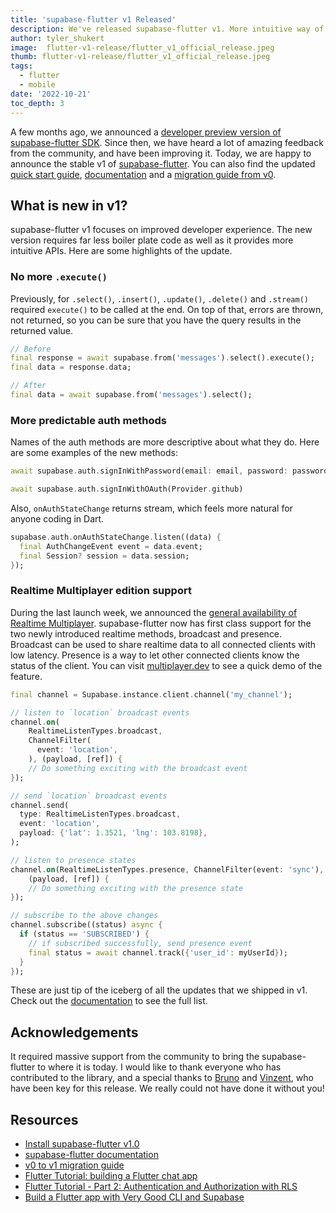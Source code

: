 ```yaml
---
title: 'supabase-flutter v1 Released'
description: We've released supabase-flutter v1. More intuitive way of accessing Supabase from your Flutter application.
author: tyler_shukert
image:  flutter-v1-release/flutter_v1_official_release.jpeg
thumb: flutter-v1-release/flutter_v1_official_release.jpeg
tags:
  - flutter
  - mobile
date: '2022-10-21'
toc_depth: 3
---
```


A few months ago, we announced a [developer preview version of supabase-flutter SDK](https://supabase.com/blog/supabase-flutter-sdk-1-developer-preview). Since then, we have heard a lot of amazing feedback from the community, and have been improving it. Today, we are happy to announce the stable v1 of [supabase-flutter](https://pub.dev/packages/supabase_flutter). You can also find the updated [quick start guide](https://supabase.com/docs/guides/with-flutter), [documentation](https://supabase.com/docs/reference/dart) and a [migration guide from v0](https://supabase.com/docs/reference/dart/upgrade-guide).

## What is new in v1?

supabase-flutter v1 focuses on improved developer experience. The new version requires far less boiler plate code as well as it provides more intuitive APIs. Here are some highlights of the update.

### No more `.execute()`

Previously, for `.select()`, `.insert()`, `.update()`, `.delete()` and `.stream()` required `execute()` to be called at the end. On top of that, errors are thrown, not returned, so you can be sure that you have the query results in the returned value.

```dart
// Before
final response = await supabase.from('messages').select().execute();
final data = response.data;

// After
final data = await supabase.from('messages').select();
```

### More predictable auth methods

Names of the auth methods are more descriptive about what they do. Here are some examples of the new methods:

```dart
await supabase.auth.signInWithPassword(email: email, password: password);

await supabase.auth.signInWithOAuth(Provider.github)
```

Also, `onAuthStateChange` returns stream, which feels more natural for anyone coding in Dart.

```dart
supabase.auth.onAuthStateChange.listen((data) {
  final AuthChangeEvent event = data.event;
  final Session? session = data.session;
});
```

### Realtime Multiplayer edition support

During the last launch week, we announced the [general availability of Realtime Multiplayer](https://supabase.com/blog/supabase-realtime-multiplayer-general-availability). supabase-flutter now has first class support for the two newly introduced realtime methods, broadcast and presence. Broadcast can be used to share realtime data to all connected clients with low latency. Presence is a way to let other connected clients know the status of the client. You can visit [multiplayer.dev](http://multiplayer.dev) to see a quick demo of the feature.

```dart
final channel = Supabase.instance.client.channel('my_channel');

// listen to `location` broadcast events
channel.on(
    RealtimeListenTypes.broadcast,
    ChannelFilter(
      event: 'location',
    ), (payload, [ref]) {
	// Do something exciting with the broadcast event
});

// send `location` broadcast events
channel.send(
  type: RealtimeListenTypes.broadcast,
  event: 'location',
  payload: {'lat': 1.3521, 'lng': 103.8198},
);

// listen to presence states
channel.on(RealtimeListenTypes.presence, ChannelFilter(event: 'sync'),
    (payload, [ref]) {
	// Do something exciting with the presence state
});

// subscribe to the above changes
channel.subscribe((status) async {
  if (status == 'SUBSCRIBED') {
    // if subscribed successfully, send presence event
    final status = await channel.track({'user_id': myUserId});
  }
});
```

These are just tip of the iceberg of all the updates that we shipped in v1. Check out the [documentation](https://supabase.com/docs/reference/dart/) to see the full list.

## Acknowledgements

It required massive support from the community to bring the supabase-flutter to where it is today. I would like to thank everyone who has contributed to the library, and a special thanks to [Bruno](https://github.com/bdlukaa) and [Vinzent](https://github.com/Vinzent03), who have been key for this release. We really could not have done it without you!

## Resources

- [Install supabase-flutter v1.0](https://pub.dev/packages/supabase_flutter)
- [supabase-flutter documentation](https://supabase.com/docs/reference/dart/)
- [v0 to v1 migration guide](https://supabase.com/docs/reference/dart/upgrade-guide)
- [Flutter Tutorial: building a Flutter chat app](https://supabase.com/blog/flutter-tutorial-building-a-chat-app)
- [Flutter Tutorial - Part 2: Authentication and Authorization with RLS](https://supabase.com/blog/flutter-authentication-and-authorization-with-rls)
- [Build a Flutter app with Very Good CLI and Supabase](https://verygood.ventures/blog/flutter-app-very-good-cli-supabase)
